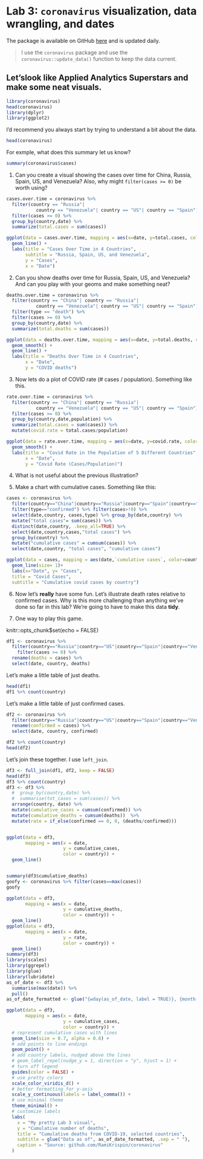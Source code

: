 # Lab 3: `coronavirus` visualization, data wrangling, and dates

The package is available on GitHub [here](https://github.com/RamiKrispin/coronavirus) and is updated daily.

> I use the `coronavirus` package and use the `coronavirus::update_data()` function to keep the data current.


## Let'slook like Applied Analytics Superstars and make some neat visuals.

 

```r
library(coronavirus)
head(coronavirus)
library(dplyr)
library(ggplot2)
```

I'd recommend you always start by trying to understand a bit about the data.

```r
head(coronavirus)

```

For exmple, what does this summary let us know?

```r
summary(coronavirus$cases)
```

1. Can you create a visual showing the cases over time for China, Russia, Spain, US, and Venezuela?
Also, why might `filter(cases >= 0)` be worth using? 

```r
cases.over.time = coronavirus %>%
  filter(country == "Russia"| 
           country == "Venezuela"| country == "US"| country == "Spain") %>%
  filter(cases >= 0) %>%
  group_by(country,date) %>%
  summarize(total.cases = sum(cases))

ggplot(data = cases.over.time, mapping = aes(x=date, y=total.cases, color = country)) +
  geom_line() +
  labs(title = "Cases Over Time in 4 Countries",
       subtitle = "Russia, Spain, US, and Venezuela",
       y = "Cases",
       x = "Date")
```

2. Can you show deaths over time for Russia, Spain, US, and Venezuela?  And can you play with your geoms and make something neat?

```r
deaths.over.time = coronavirus %>%
  filter(country == "China"| country == "Russia"| 
           country == "Venezuela"| country == "US"| country == "Spain") %>%
  filter(type == "death") %>%
  filter(cases >= 0) %>%
  group_by(country,date) %>%
  summarize(total.deaths = sum(cases))

ggplot(data = deaths.over.time, mapping = aes(x=date, y=total.deaths, color = country)) +
  geom_smooth() +
  geom_line() +
  labs(title = "Deaths Over Time in 4 Countries",
       x = "Date",
       y = "COVID deaths")
```

3. Now lets do a plot of COVID rate (# cases / population).  Something like this. 

```r
rate.over.time = coronavirus %>%
  filter(country == "China"| country == "Russia"| 
           country == "Venezuela"| country == "US"| country == "Spain") %>%
  filter(cases >= 0) %>%
  group_by(country,date,population) %>%
  summarize(total.cases = sum(cases)) %>%
  mutate(covid.rate = total.cases/population)

ggplot(data = rate.over.time, mapping = aes(x=date, y=covid.rate, color = country)) +
  geom_smooth() +
  labs(title = "Covid Rate in the Population of 5 Different Countries",
       x = "Date",
       y = "Covid Rate (Cases/Population)")

```

4. What is not useful about the previous illustration?  

5. Make a chart with cumulative cases.  Something like this:

```r
cases <- coronavirus %>% 
  filter(country=="China"|country=="Russia"|country=="Spain"|country=="Venezuela"|country=="US") %>%
  filter(type=="confirmed") %>% filter(cases>!0) %>% 
  select(date,country, cases,type) %>% group_by(date,country) %>% 
  mutate("total cases"= sum(cases)) %>% 
  distinct(date,country, .keep_all=TRUE) %>% 
  select(date,country,cases,"total cases") %>% 
  group_by(country) %>% 
  mutate("cumulative cases" = cumsum(cases)) %>% 
  select(date,country, "total cases", "cumulative cases") 

ggplot(data = cases, mapping = aes(date,`cumulative cases`, color=country))+
  geom_line(size= 1)+
  labs(x="Date", y= "Cases", 
  title = "Covid Cases", 
  subtitle = "Cumulative covid cases by country")
```

6.  Now let's **really** have some fun.  Let's illustrate death rates relative to confirmed cases.  Why is this more challenging than anything we've done so far in this lab?  We're going to have to make this data **tidy**.

7. One way to play this game.

knitr::opts_chunk$set(echo = FALSE)

```r
df1 <- coronavirus %>% 
  filter(country=="Russia"|country=="US"|country=="Spain"|country=="Venezuela", type == "death") %>%
    filter(cases >= 0) %>%
  rename(deaths = cases) %>% 
  select(date, country, deaths)
```

Let's make a little table of just deaths.

```r
head(df1)
df1 %>% count(country)
```

Let's make a little table of just confirmed cases.

```r
df2 <- coronavirus %>% 
  filter(country=="Russia"|country=="US"|country=="Spain"|country=="Venezuela", type == "confirmed") %>% 
  rename(confirmed = cases) %>% 
  select(date, country, confirmed)

df2 %>% count(country)
head(df2)

```

Let's join these together. I use `left_join`.  


```r
df3 <- full_join(df1, df2, keep = FALSE)
head(df3)
df3 %>% count(country)
df3 <- df3 %>% 
  #  group_by(country,date) %>% 
  #  summarise(tot_cases = sum(cases)) %>% 
  arrange(country, date) %>% 
  mutate(cumulative_cases = cumsum(confirmed)) %>% 
  mutate(cumulative_deaths = cumsum(deaths))  %>% 
  mutate(rate = if_else(confirmed == 0, 0, (deaths/confirmed)))


ggplot(data = df3,
       mapping = aes(x = date,
                     y = cumulative_cases,
                     color = country)) +
  geom_line()


summary(df3$cumulative_deaths)
goofy <- coronavirus %>% filter(cases==max(cases)) 
goofy

ggplot(data = df3,
       mapping = aes(x = date,
                     y = cumulative_deaths,
                     color = country)) +
  geom_line()
ggplot(data = df3,
       mapping = aes(x = date,
                     y = rate,
                     color = country)) +
  geom_line()
summary(df3)
library(scales)
library(ggrepel)
library(glue)
library(lubridate)
as_of_date <- df3 %>% 
  summarise(max(date)) %>% 
  pull()
as_of_date_formatted <- glue("{wday(as_of_date, label = TRUE)}, {month(as_of_date, label = TRUE)} {day(as_of_date)}, {year(as_of_date)}")

ggplot(data = df3,
       mapping = aes(x = date, 
                     y = cumulative_cases, 
                     color = country)) +
  # represent cumulative cases with lines
  geom_line(size = 0.7, alpha = 0.8) +
  # add points to line endings
  geom_point() +
  # add country labels, nudged above the lines
  # geom_label_repel(nudge_y = 1, direction = "y", hjust = 1) + 
  # turn off legend
  guides(color = FALSE) +
  # use pretty colors
  scale_color_viridis_d() +
  # better formatting for y-axis
  scale_y_continuous(labels = label_comma()) +
  # use minimal theme
  theme_minimal() +
  # customize labels
  labs(
    x = "My pretty Lab 3 visual",
    y = "Cumulative number of deaths",
    title = "Cumulative deaths from COVID-19, selected countries",
    subtitle = glue("Data as of", as_of_date_formatted, .sep = " "),
    caption = "Source: github.com/RamiKrispin/coronavirus"
  )
```


